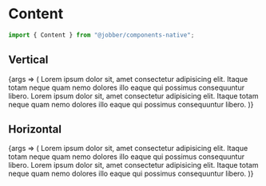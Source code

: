 
<Meta title="Components/Content/Mobile" component={Content} />

# Content

```ts
import { Content } from "@jobber/components-native";
```

## Vertical

<Canvas>
  <Story name="Vertical">
    {args => (
      <Content {...args}>
        <Text>
          Lorem ipsum dolor sit, amet consectetur adipisicing elit. Itaque totam
          neque quam nemo dolores illo eaque qui possimus consequuntur libero.
        </Text>
        <Text>
          Lorem ipsum dolor sit, amet consectetur adipisicing elit. Itaque totam
          neque quam nemo dolores illo eaque qui possimus consequuntur libero.
        </Text>
      </Content>
    )}
  </Story>
</Canvas>

<ArgsTable of={Content} story="Vertical" />

## Horizontal

<Canvas>
  <Story name="Horizontal" args={{ direction: "horizontal" }}>
    {args => (
      <Content {...args}>
        <Text>
          Lorem ipsum dolor sit, amet consectetur adipisicing elit. Itaque totam
          neque quam nemo dolores illo eaque qui possimus consequuntur libero.
        </Text>
        <Text>
          Lorem ipsum dolor sit, amet consectetur adipisicing elit. Itaque totam
          neque quam nemo dolores illo eaque qui possimus consequuntur libero.
        </Text>
      </Content>
    )}
  </Story>
</Canvas>

